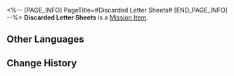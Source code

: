 <%-- [PAGE_INFO]
PageTitle=#Discarded Letter Sheets#
[END_PAGE_INFO] --%>
{{Item Infobox
|id          = 140373
|image       = Item Discarded Letter Sheets.png
|type        = Mission Item
|invCategory = Missions
|rarity      = 3
|effect      = 
|description = A stack of discarded, unused letter paper. The owner seems to have written a few pages before stopping, much like a sudden and transient enthusiasm for learning.
}}
'''Discarded Letter Sheets''' is a [[Mission Item]].

==Other Languages==
{{Other Languages
|en   = Discarded Letter Sheets
|zhs  = 废弃的信纸
|zht  = 廢棄的信紙
|ja   = 廃棄された便箋
|ko   = 버려진 편지지
|es   = Papel de carta desechado
|fr   = Feuilles de papier à lettre
|ru   = Выброшенная бумага
|th   = กระดาษจดหมายที่ถูกทิ้ง
|vi   = Giấy Viết Thư Bỏ Xó
|de   = Weggeworfenes Briefpapier
|id   = Surat yang Dibuang
|pt   = Papeis de Carta Descartados
}}

==Change History==
{{Change History|1.5}}